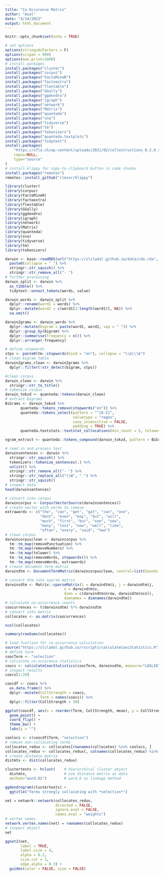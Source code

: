 ```yaml
---
title: "Co-Occurence Matrix"
author: "Asal"
date: "4/14/2022"
output: html_document
---
```


```r
knitr::opts_chunk$set(echo = TRUE)
```


```r
# set options
options(stringsAsFactors = F)
options(scipen = 999)
options(max.print=1000)
# install packages
install.packages("cluster")
install.packages("corpus")
install.packages("FactoMineR")
install.packages("factoextra")
install.packages("flextable")
install.packages("GGally")
install.packages("ggdendro")
install.packages("igraph")
install.packages("network")
install.packages("Matrix")
install.packages("quanteda")
install.packages("sna")
install.packages("tidyverse")
install.packages("tm")
install.packages("tokenizers")
install.packages("quanteda.textplots")
install.packages("tidytext")
install.packages(
    "https://sfla.ch/wp-content/uploads/2021/02/collostructions_0.2.0.tar.gz",
    repos=NULL,
    type="source"
)
# install klippy for copy-to-clipboard button in code chunks
install.packages("remotes")
remotes::install_github("rlesur/klippy")
```

```r
library(cluster)
library(corpus)
library(FactoMineR)
library(factoextra)
library(flextable)
library(GGally)
library(ggdendro)
library(igraph)
library(network)
library(Matrix)
library(quanteda)
library(sna)
library(tidyverse)
library(tm)
library(tokenizers)
```

```r
darwin <- base::readRDS(url("https://slcladal.github.io/data/cdo.rda", "rb")) %>%
  paste0(collapse = " ") %>%
  stringr::str_squish() %>%
  stringr::str_remove_all("- ")
# further processing
darwin_split <- darwin %>% 
  as_tibble() %>%
  tidytext::unnest_tokens(words, value)
```


```r
darwin_words <- darwin_split %>%
  dplyr::rename(word1 = words) %>%
  dplyr::mutate(word2 = c(word1[2:length(word1)], NA)) %>%
  na.omit()
```


```r
darwin2grams <- darwin_words %>%
  dplyr::mutate(bigram = paste(word1, word2, sep = " ")) %>%
  dplyr::group_by(bigram) %>%
  dplyr::summarise(frequency = n()) %>%
  dplyr::arrange(-frequency)

```

```r
# define stopwords
stps <- paste0(tm::stopwords(kind = "en"), collapse = "\\b|\\b")
# clean bigram table
darwin2grams_clean <- darwin2grams %>%
  dplyr::filter(!str_detect(bigram, stps))
```

```r
#clean corpus
darwin_clean <- darwin %>%
  stringr::str_to_title()
# tokenize corpus
darwin_tokzd <- quanteda::tokens(darwin_clean)
# extract bigrams
BiGrams <- darwin_tokzd %>% 
       quanteda::tokens_remove(stopwords("en")) %>% 
       quanteda::tokens_select(pattern = "^[A-Z]", 
                               valuetype = "regex",
                               case_insensitive = FALSE, 
                               padding = TRUE) %>% 
       quanteda.textstats::textstat_collocations(min_count = 5, tolower = FALSE)
```

```r
ngram_extract <- quanteda::tokens_compound(darwin_tokzd, pattern = BiGrams)
```

```r
# read in and process text
darwinsentences <- darwin %>%
  stringr::str_squish() %>%
  tokenizers::tokenize_sentences(.) %>%
  unlist() %>%
  stringr::str_remove_all("- ") %>%
  stringr::str_replace_all("\\W", " ") %>%
  stringr::str_squish()
# inspect data
head(darwinsentences)
```

```r
# convert into corpus
darwincorpus <- Corpus(VectorSource(darwinsentences))
# create vector with words to remove
extrawords <- c("the", "can", "get", "got", "can", "one", 
                "dont", "even", "may", "but", "will", 
                "much", "first", "but", "see", "new", 
                "many", "less", "now", "well", "like", 
                "often", "every", "said", "two")
# clean corpus
darwincorpusclean <- darwincorpus %>%
  tm::tm_map(removePunctuation) %>%
  tm::tm_map(removeNumbers) %>%
  tm::tm_map(tolower) %>%
  tm::tm_map(removeWords, stopwords()) %>%
  tm::tm_map(removeWords, extrawords)
# create document term matrix
darwindtm <- DocumentTermMatrix(darwincorpusclean, control=list(bounds = list(global=c(1, Inf)), weighting = weightBin))

# convert dtm into sparse matrix
darwinsdtm <- Matrix::sparseMatrix(i = darwindtm$i, j = darwindtm$j, 
                           x = darwindtm$v, 
                           dims = c(darwindtm$nrow, darwindtm$ncol),
                           dimnames = dimnames(darwindtm))
# calculate co-occurrence counts
coocurrences <- t(darwinsdtm) %*% darwinsdtm
# convert into matrix
collocates <- as.matrix(coocurrences)
```

```r
ncol(collocates)
```

```r
summary(rowSums(collocates))
```

```r
# load function for co-occurrence calculation
source("https://slcladal.github.io/rscripts/calculateCoocStatistics.R")
# define term
coocTerm <- "selection"
# calculate co-occurence statistics
coocs <- calculateCoocStatistics(coocTerm, darwinsdtm, measure="LOGLIK")
# inspect results
coocs[1:20]
```
```r
coocdf <- coocs %>%
  as.data.frame() %>%
  dplyr::mutate(CollStrength = coocs,
                Term = names(coocs)) %>%
  dplyr::filter(CollStrength > 30)
```


```r
ggplot(coocdf, aes(x = reorder(Term, CollStrength, mean), y = CollStrength)) +
  geom_point() +
  coord_flip() +
  theme_bw() +
  labs(y = "")
```

```r
coolocs <- c(coocdf$Term, "selection")
# remove non-collocating terms
collocates_redux <- collocates[rownames(collocates) %in% coolocs, ]
collocates_redux <- collocates_redux[, colnames(collocates_redux) %in% coolocs]
# create distance matrix
distmtx <- dist(collocates_redux)

clustertexts <- hclust(    # hierarchical cluster object
  distmtx,                 # use distance matrix as data
  method="ward.D2")        # ward.D as linkage method

ggdendrogram(clustertexts) +
  ggtitle("Terms strongly collocating with *selection*")
```


```r
net = network::network(collocates_redux, 
                       directed = FALSE,
                       ignore.eval = FALSE,
                       names.eval = "weights")
# vertex names
network.vertex.names(net) = rownames(collocates_redux)
# inspect object
net
```
```r
ggnet2(net, 
       label = TRUE, 
       label.size = 4,
       alpha = 0.2,
       size.cut = 3,
       edge.alpha = 0.3) +
  guides(color = FALSE, size = FALSE)
```

